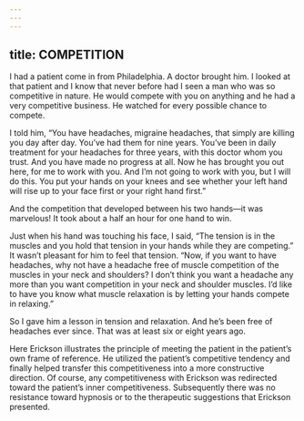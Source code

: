 ```yaml
---
---
---
```

title: COMPETITION
---




I had a patient come in from Philadelphia. A doctor brought him. I looked at that patient and I know that never before had I seen a man who was so competitive in nature. He would compete with you on anything and he had a very competitive business. He watched for every possible chance to compete.

I told him, “You have headaches, migraine headaches, that simply are killing you day after day. You’ve had them for nine years. You’ve been in daily treatment for your headaches for three years, with this doctor whom you trust. And you have made no progress at all. Now he has brought you out here, for me to work with you. And I’m not going to work with you, but I will do this. You put your hands on your knees and see whether your left hand will rise up to your face first or your right hand first.”

And the competition that developed between his two hands—it was marvelous! It took about a half an hour for one hand to win.

Just when his hand was touching his face, I said, “The tension is in the muscles and you hold that tension in your hands while they are competing.” It wasn’t pleasant for him to feel that tension. “Now, if you want to have headaches, why not have a headache free of muscle competition of the muscles in your neck and shoulders? I don’t think you want a headache any more than you want competition in your neck and shoulder muscles. I’d like to have you know what muscle relaxation is by letting your hands compete in relaxing.”

So I gave him a lesson in tension and relaxation. And he’s been free of headaches ever since. That was at least six or eight years ago.




Here Erickson illustrates the principle of meeting the patient in the patient’s own frame of reference. He utilized the patient’s competitive tendency and finally helped transfer this competitiveness into a more constructive direction. Of course, any competitiveness with Erickson was redirected toward the patient’s inner competitiveness. Subsequently there was no resistance toward hypnosis or to the therapeutic suggestions that Erickson presented.